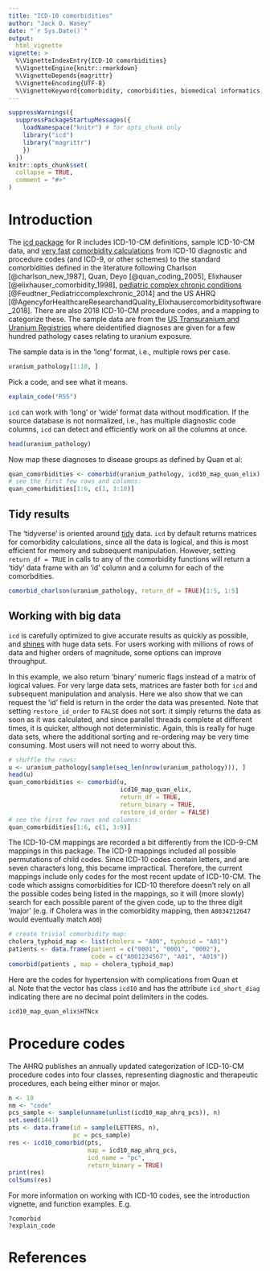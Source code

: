 ```yaml
---
title: "ICD-10 comorbidities"
author: "Jack O. Wasey"
date: "`r Sys.Date()`"
output:
  html_vignette
vignette: >
  %\VignetteIndexEntry{ICD-10 comorbidities}
  %\VignetteEngine{knitr::rmarkdown}
  %\VignetteDepends{magrittr}
  %\VignetteEncoding{UTF-8}
  %\VignetteKeyword{comorbidity, comorbidities, biomedical informatics, administrative data, matrix algebra, ICD-10, ICD-10-CM, WHO, France, Belgium}
---
```

<!--
Copyright (C) 2014 - 2019  Jack O. Wasey

This file is part of icd.

icd is free software: you can redistribute it and/or modify
it under the terms of the GNU General Public License as published by
the Free Software Foundation, either version 3 of the License, or
(at your option) any later version.

icd is distributed in the hope that it will be useful,
but WITHOUT ANY WARRANTY; without even the implied warranty of
MERCHANTABILITY or FITNESS FOR A PARTICULAR PURPOSE. See the
GNU General Public License for more details.

You should have received a copy of the GNU General Public License
along with icd. If not, see <http:#www.gnu.org/licenses/>.
-->
```r
suppressWarnings({
  suppressPackageStartupMessages({
    loadNamespace("knitr") # for opts_chunk only
    library("icd")
    library("magrittr")
    })
  })
knitr::opts_chunk$set(
  collapse = TRUE,
  comment = "#>"
)
```

# Introduction

The [icd package](https://cran.r-project.org/package=icd) for R includes ICD-10-CM definitions, sample ICD-10-CM data, and [very fast](efficiency.html) [comorbidity calculations](introduction.html) from ICD-10 diagnostic and procedure codes (and ICD-9, or other schemes) to the standard comorbidities defined in the literature following Charlson [@charlson_new_1987], Quan, Deyo [@quan_coding_2005], Elixhauser [@elixhauser_comorbidity_1998], [pediatric complex chronic conditions](pccc.html) [@Feudtner_Pediatriccomplexchronic_2014] and the US AHRQ [@AgencyforHealthcareResearchandQuality_Elixhausercomorbiditysoftware_2018]. There are also 2018 ICD-10-CM procedure codes, and a mapping to categorize these. The sample data are from the [US Transuranium and Uranium Registries](https://ustur.wsu.edu/about-us/) where deidentified diagnoses are given for a few hundred pathology cases relating to uranium exposure.

The sample data is in the 'long' format, i.e., multiple rows per case.
```r
uranium_pathology[1:10, ]
```
Pick a code, and see what it means.
```r
explain_code("R55")
```
`icd` can work with 'long' or 'wide' format data without modification. If the source database is not normalized, i.e., has multiple diagnostic code columns, `icd` can detect and efficiently work on all the columns at once.
```r
head(uranium_pathology)
```

Now map these diagnoses to disease groups as defined by Quan et al:
```r
quan_comorbidities <- comorbid(uranium_pathology, icd10_map_quan_elix)
# see the first few rows and columns:
quan_comorbidities[1:6, c(1, 3:10)]
```

## Tidy results

The 'tidyverse' is oriented around [tidy](https://tidyr.tidyverse.org/articles/tidy-data.html) data. `icd` by default returns matrices for comorbidity calculations, since all the data is logical, and this is most efficient for memory and subsequent manipulation. However, setting `return_df = TRUE` in calls to any of the comorbidity functions will return a 'tidy' data frame with an 'id' column and a column for each of the comorbdities.

```r
comorbid_charlson(uranium_pathology, return_df = TRUE)[1:5, 1:5]
```

## Working with big data

`icd` is carefully optimized to give accurate results as quickly as possible, and [shines](efficiency.html) with huge data sets. For users working with millions of rows of data and higher orders of magnitude, some options can improve throughput.

In this example, we also return 'binary' numeric flags instead of a matrix of logical values. For very large data sets, matrices are faster both for `icd` and subsequent manipulation and analysis. Here we also show that we can request the 'id' field is return in the order the data was presented. Note that setting `restore_id_order` to `FALSE` does not sort: it simply returns the data as soon as it was calculated, and since parallel threads complete at different times, it is quicker, although not deterministic. Again, this is really for huge data sets, where the additional sorting and re-ordering may be very time consuming. Most users will not need to worry about this.
```r
# shuffle the rows:
u <- uranium_pathology[sample(seq_len(nrow(uranium_pathology))), ]
head(u)
quan_comorbidities <- comorbid(u,
                               icd10_map_quan_elix,
                               return_df = TRUE,
                               return_binary = TRUE,
                               restore_id_order = FALSE)
# see the first few rows and columns:
quan_comorbidities[1:6, c(1, 3:9)]
```

The ICD-10-CM mappings are recorded a bit differently from the ICD-9-CM mappings in this package. The ICD-9 mappings included all possible permutations of child codes. Since ICD-10 codes contain letters, and are seven characters long, this became impractical. Therefore, the current mappings include only codes for the most recent update of ICD-10-CM. The code which assigns comorbidities for ICD-10 therefore doesn't rely on all the possible codes being listed in the mappings, so it will (more slowly) search for each possible parent of the given code, up to the three digit 'major' (e.g. if Cholera was in the comorbidity mapping, then `A0034212647` would eventually match `A00`)
```r
# create trivial comorbidity map:
cholera_typhoid_map <- list(cholera = "A00", typhoid = "A01")
patients <- data.frame(patient = c("0001", "0001", "0002"),
                       code = c("A001234567", "A01", "A019"))
comorbid(patients , map = cholera_typhoid_map)
```
Here are the codes for hypertension with complications from Quan et al. Note that the vector has class `icd10` and has the attribute `icd_short_diag` indicating there are no decimal point delimiters in the codes.
```r
icd10_map_quan_elix$HTNcx
```

# Procedure codes

The AHRQ publishes an annually updated categorization of ICD-10-CM procedure codes into four classes, representing diagnostic and therapeutic procedures, each being either minor or major.

```r
n <- 10
nm <- "code"
pcs_sample <- sample(unname(unlist(icd10_map_ahrq_pcs)), n)
set.seed(1441)
pts <- data.frame(id = sample(LETTERS, n),
                  pc = pcs_sample)
res <- icd10_comorbid(pts,
                      map = icd10_map_ahrq_pcs,
                      icd_name = "pc",
                      return_binary = TRUE)
print(res)
colSums(res)
```

For more information on working with ICD-10 codes, see the introduction vignette, and function examples. E.g.
```
?comorbid
?explain_code
```

# References
